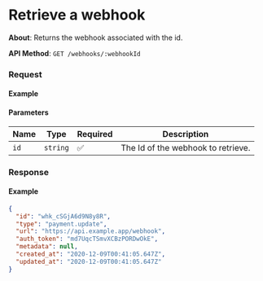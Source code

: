 
# Retrieve a webhook

**About**: Returns the webhook associated with the id.

**API Method**: `GET /webhooks/:webhookId`

### Request

#### Example
<WebhooksRetrieve />

#### Parameters

| Name | Type     | Required | Description                        |
|------|----------|----------|------------------------------------|
| `id` | `string` | ✅       | The Id of the webhook to retrieve. |


### Response

#### Example

```json
{
  "id": "whk_cSGjA6d9N8y8R",
  "type": "payment.update",
  "url": "https://api.example.app/webhook",
  "auth_token": "md7UqcTSmvXCBzPORDwOkE",
  "metadata": null,
  "created_at": "2020-12-09T00:41:05.647Z",
  "updated_at": "2020-12-09T00:41:05.647Z"
}
```
